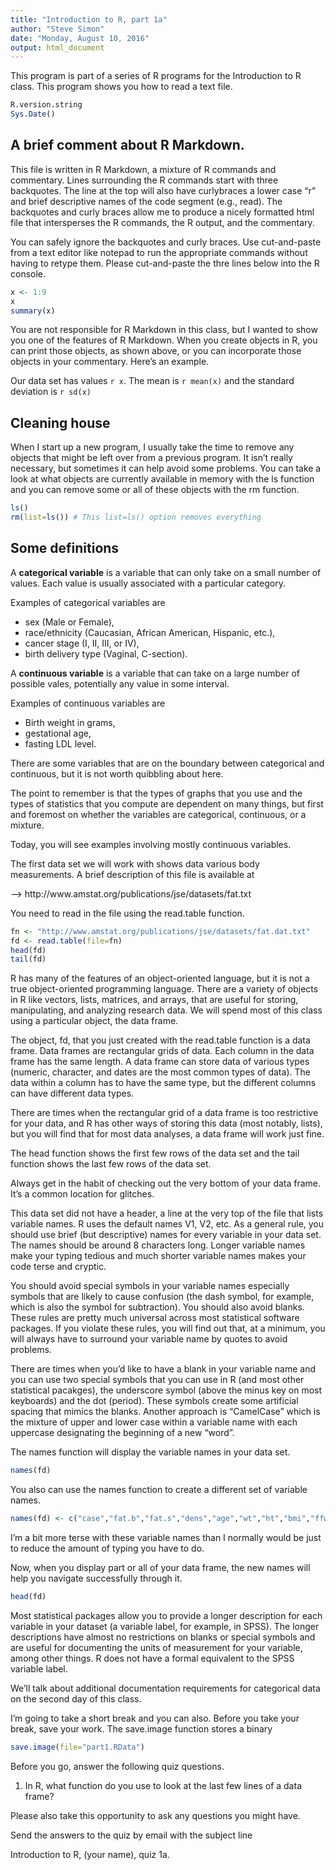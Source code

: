 ```yaml
---
title: "Introduction to R, part 1a"
author: "Steve Simon"
date: "Monday, August 10, 2016"
output: html_document
---
```


This program is part of a series of R programs for the Introduction to R class. This program shows you how to read a text file.

```r
R.version.string
Sys.Date()
```

## A brief comment about R Markdown.

This file is written in R Markdown, a mixture of R commands and commentary. Lines surrounding the R commands start with three backquotes. The line at the top will also have curlybraces a lower case "r" and brief descriptive names of the code segment (e.g., read). The backquotes and curly braces allow me to produce a nicely formatted html file that intersperses the R commands, the R output, and the commentary.

You can safely ignore the backquotes and curly braces. Use cut-and-paste from a text editor like notepad to run the appropriate commands without having to retype them. Please cut-and-paste the thre lines below into the R console.

```r
x <- 1:9
x
summary(x)
```

You are not responsible for R Markdown in this class, but I wanted to show you one of the features of R Markdown. When you create objects in R, you can print those objects, as shown above, or you can incorporate those objects in your commentary. Here's an example.

Our data set has values `r x`. The mean is `r mean(x)` and the standard deviation is `r sd(x)`

## Cleaning house

When I start up a new program, I usually take the time to remove any objects that might be left over from a previous program. It isn't really necessary, but sometimes it can help avoid some problems. You can take a look at what objects are currently available in memory with the ls function and you can remove some or all of these objects with the rm function.

```r
ls()
rm(list=ls()) # This list=ls() option removes everything
```

## Some definitions

A **categorical variable** is a variable that can only take on a small number of values. Each value is usually associated with a particular category.

Examples of categorical variables are

* sex (Male or Female),
* race/ethnicity (Caucasian, African American, Hispanic, etc.),
* cancer stage (I, II, III, or IV),
* birth delivery type (Vaginal, C-section). 

A **continuous variable** is a variable that can take on a large number of possible vales, potentially any value in some interval.

Examples of continuous variables are

* Birth weight in grams,
* gestational age,
* fasting LDL level.

There are some variables that are on the boundary between categorical and continuous, but it is not worth quibbling about here. 

The point to remember is that the types of graphs that you use and the types of statistics that you compute are dependent on many things, but first and foremost on whether the variables are categorical, continuous, or a mixture.

Today, you will see examples involving mostly continuous variables.

The first data set we will work with shows data various body measurements. A brief description of this file is available at

--> http://www.amstat.org/publications/jse/datasets/fat.txt

You need to read in the file using the read.table function.

```r
fn <- "http://www.amstat.org/publications/jse/datasets/fat.dat.txt"
fd <- read.table(file=fn)
head(fd)
tail(fd)
```

R has many of the features of an object-oriented language, but it is not a true object-oriented programming language. There are a variety of objects in R like vectors, lists, matrices, and arrays, that are useful for storing, manipulating, and analyzing research data. We will spend most of this class using a particular object, the data frame.

The object, fd, that you just created with the read.table function is a data frame. Data frames are rectangular grids of data. Each column in the data frame has the same length. A data frame can store data of various types (numeric, character, and dates are the most common types of data). The data within a column has to have the same type, but the different columns can have different data types.

There are times when the rectangular grid of a data frame is too restrictive for your data, and R has other ways of storing this data (most notably, lists), but you will find that for most data analyses, a data frame will work just fine.

The head function shows the first few rows of the data set and the tail function shows the last few rows of the data set.

Always get in the habit of checking out the very bottom of your data frame. It's a common location for glitches.

This data set did not have a header, a line at the very top of the file that lists variable names. R uses the default names V1, V2, etc. As a general rule, you should use brief (but descriptive) names for every variable in your data set. The names should be around 8 characters long. Longer variable names make your typing tedious and much shorter variable names makes your code terse and cryptic.

You should avoid special symbols in your variable names especially symbols that are likely to cause confusion (the dash symbol, for example, which is also the symbol for subtraction). You should also avoid blanks. These rules are pretty much universal across most statistical software packages. If you violate these rules, you will find out that, at a minimum, you will always have to surround your variable name by quotes to avoid problems.

There are times when you'd like to have a blank in your variable name and you can use two special symbols that you can use in R (and most other statistical pacakges), the underscore symbol (above the minus key on most keyboards) and the dot (period). These symbols create some artificial spacing that mimics the blanks. Another approach is "CamelCase" which is the mixture of upper and lower case within a variable name with each uppercase designating the beginning of a new "word".

The names function will display the variable names in your data set.

```r
names(fd)
```

You also can use the names function to create a different set of variable names.

```r
names(fd) <- c("case","fat.b","fat.s","dens","age","wt","ht","bmi","ffw","neck","chest","abdomen","hip","thigh","knee","ankle","biceps","forearm","wrist")
```

I'm a bit more terse with these variable names than I normally would be just to reduce the amount of typing you have to do.

Now, when you display part or all of your data frame, the new names will help you navigate successfully through it.

```r
head(fd)
```

Most statistical packages allow you to provide a longer description for each variable in your dataset (a variable label, for example, in SPSS). The longer descriptions have almost no restrictions on blanks or special symbols and are useful for documenting the units of measurement for your variable, among other things. R does not have a formal equivalent to the SPSS variable label.

We'll talk about additional documentation requirements for categorical data on the second day of this class.

I'm going to take a short break and you can also. Before you take your break, save your work. The save.image function stores a binary 

```r
save.image(file="part1.RData")
```

Before you go, answer the following quiz questions.

1. In R, what function do you use to look at the last few lines of a data frame?

Please also take this opportunity to ask any questions you might have.

Send the answers to the quiz by email with the subject line

Introduction to R, (your name), quiz 1a.